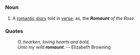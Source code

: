 =={{En}}==
===Noun===
# A [[romantic]] [[story]] told in [[verse]]; as, the '''''Romaunt''' of the Rose''.

===Quotes===
:''O, hearken, loving hearts and bold,''
:''Unto my wild '''romaunt'''''. -- Elizabeth Browning